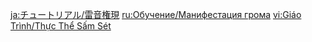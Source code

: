 {{Tutorial
|title    = Thunder Manifestation
|subtitle = New Entry
|type     = Enemies
|icon     = Icon Tutorial Monster.png
|about    = Thunder Manifestation
|image1   = Tutorial Enemies Thunder Manifestation.png
|text1    = An elemental life form created as the avatar of thunderous indignation. It uses lightning attacks and its Strike Probes to {{Color|help|lock on to its foes}}. If a locked-on target is present, the Thunder Manifestation will enter an enraged state and prioritize the annihilation of that target.
|sort     = 2012
}}
<noinclude>
<!-- interwikis -->
[[ja:チュートリアル/雷音権現]]
[[ru:Обучение/Манифестация грома]]
[[vi:Giáo Trình/Thực Thể Sấm Sét]]
</noinclude>